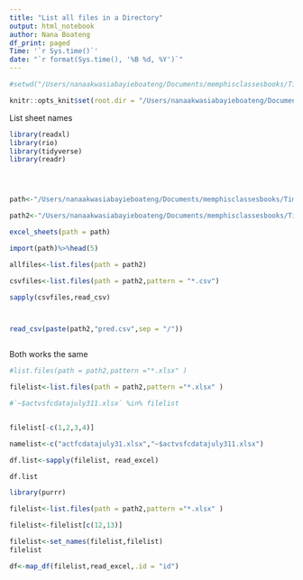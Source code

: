```yaml
---
title: "List all files in a Directory"
output: html_notebook
author: Nana Boateng
df_print: paged
Time: '`r Sys.time()`'
date: "`r format(Sys.time(), '%B %d, %Y')`"
---
```


 
```r
#setwd("/Users/nanaakwasiabayieboateng/Documents/memphisclassesbooks/Time series/Manpower")

knitr::opts_knit$set(root.dir = "/Users/nanaakwasiabayieboateng/Documents/memphisclassesbooks/Time series/Manpower")

```
 
 
 
 
List sheet names

```r
library(readxl)
library(rio)
library(tidyverse)
library(readr)




path<-"/Users/nanaakwasiabayieboateng/Documents/memphisclassesbooks/Time series/Manpower/actvsfcdatajuly311.xlsx"

path2<-"/Users/nanaakwasiabayieboateng/Documents/memphisclassesbooks/Time series/Manpower"

excel_sheets(path = path)

import(path)%>%head(5)
```




```r

allfiles<-list.files(path = path2)

csvfiles<-list.files(path = path2,pattern = "*.csv")

sapply(csvfiles,read_csv)



read_csv(paste(path2,"pred.csv",sep = "/"))



```


Both works the same
```r
#list.files(path = path2,pattern ="*.xlsx" )

filelist<-list.files(path = path2,pattern ="*.xlsx" )

#`~$actvsfcdatajuly311.xlsx` %in% filelist


filelist[-c(1,2,3,4)]

namelist<-c("actfcdatajuly31.xlsx","~$actvsfcdatajuly311.xlsx")

df.list<-sapply(filelist, read_excel)

df.list


```


```r
library(purrr)

filelist<-list.files(path = path2,pattern ="*.xlsx" )

filelist<-filelist[c(12,13)]

filelist<-set_names(filelist,filelist)
filelist

df<-map_df(filelist,read_excel,.id = "id")





```

